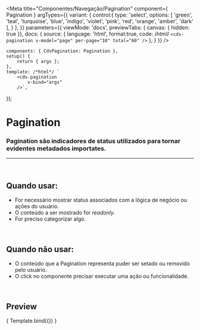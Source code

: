 
<Meta
	title="Componentes/Navegação/Pagination"
	component={ Pagination }
	argTypes={{
		variant: {
			control:{
				type: 'select',
				options: [
					'green',
					'teal',
					'turquoise',
					'blue',
					'indigo',
					'violet',
					'pink',
					'red',
					'orange',
					'amber',
					'dark'
				],
			}
		},
	}}
	parameters={{
		viewMode: 'docs',
		previewTabs: { canvas: { hidden: true }},
		docs: {
			source: {
				language: 'html',
				format:true,
				code: /*html*/ 
`<cds-pagination
	v-model="page"
	per-page="10"
	total="60"
/>`
			},
		}
	}}
/>

	components: { CdsPagination: Pagination },
	setup() {
		return { args };
	},
	template: /*html*/ `
		<cds-pagination
			v-bind="args"
		/>`,
});


# Pagination

### Pagination são indicadores de status utilizados para tornar evidentes metadados importates.
---
<br />

## Quando usar:
- For necessário mostrar status associados com a lógica de negócio ou ações do usuário.
- O conteúdo a ser mostrado for *readonly*.
- For preciso categorizar algo.


<br />

## Quando não usar:
- O conteúdo que a Pagination representa puder ser setado ou removido pelo usuário.
- O click no componente precisar executar uma ação ou funcionalidade.

<br />

## Preview

<Canvas>
	<Story
		name="Pagination"
		args={{
			value: 1,
			perPage: 10,
			total: 60,
		}}
	>
		{ Template.bind({}) }
	</Story>
</Canvas>

<ArgsTable story="Pagination" />
